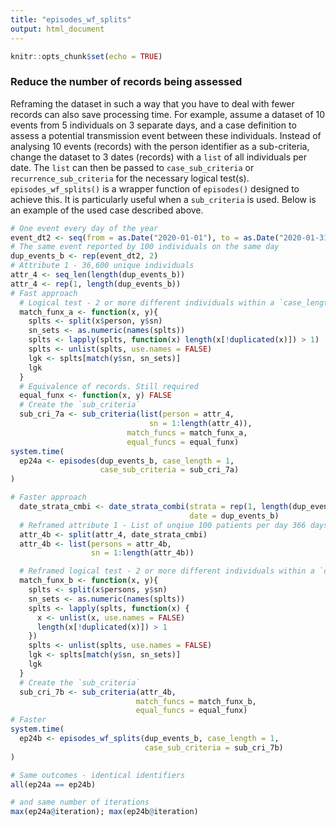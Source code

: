 ```yaml
---
title: "episodes_wf_splits"
output: html_document
---
```


```r
knitr::opts_chunk$set(echo = TRUE)
```

### Reduce the number of records being assessed
Reframing the dataset in such a way that you have to deal with fewer records can also save processing time. For example, assume a dataset of 10 events from 5 individuals on 3 separate days, and a case definition to assess a potential transmission event between these individuals. Instead of analysing 10 events (records) with the person identifier as a sub-criteria, change the dataset to 3 dates (records) with a `list` of all individuals per date. The `list` can then be passed to `case_sub_criteria` or `recurrence_sub_criteria` for the necessary logical test(s). `episodes_wf_splits()` is a wrapper function of `episodes()` designed to achieve this. It is particularly useful when a `sub_criteria` is used. Below is an example of the used case described above.

```r
# One event every day of the year
event_dt2 <- seq(from = as.Date("2020-01-01"), to = as.Date("2020-01-31"), by = 1)
# The same event reported by 100 individuals on the same day
dup_events_b <- rep(event_dt2, 2)
# Attribute 1 - 36,600 unique individuals
attr_4 <- seq_len(length(dup_events_b))
attr_4 <- rep(1, length(dup_events_b))
# Fast approach
  # Logical test - 2 or more different individuals within a `case_length`
  match_funx_a <- function(x, y){
    splts <- split(x$person, y$sn)
    sn_sets <- as.numeric(names(splts))
    splts <- lapply(splts, function(x) length(x[!duplicated(x)]) > 1)
    splts <- unlist(splts, use.names = FALSE)
    lgk <- splts[match(y$sn, sn_sets)]
    lgk
  }
  # Equivalence of records. Still required
  equal_funx <- function(x, y) FALSE
  # Create the `sub_criteria`
  sub_cri_7a <- sub_criteria(list(person = attr_4,
                               sn = 1:length(attr_4)), 
                          match_funcs = match_funx_a, 
                          equal_funcs = equal_funx)
system.time(
  ep24a <- episodes(dup_events_b, case_length = 1, 
                    case_sub_criteria = sub_cri_7a)  
)

# Faster approach
  date_strata_cmbi <- date_strata_combi(strata = rep(1, length(dup_events_b)), 
                                        date = dup_events_b)
  # Reframed attribute 1 - List of unqiue 100 patients per day 366 days
  attr_4b <- split(attr_4, date_strata_cmbi)
  attr_4b <- list(persons = attr_4b, 
                  sn = 1:length(attr_4b))

  # Reframed logical test - 2 or more different individuals within a `case_length`
  match_funx_b <- function(x, y){
    splts <- split(x$persons, y$sn)
    sn_sets <- as.numeric(names(splts))
    splts <- lapply(splts, function(x) {
      x <- unlist(x, use.names = FALSE)
      length(x[!duplicated(x)]) > 1
    })
    splts <- unlist(splts, use.names = FALSE)
    lgk <- splts[match(y$sn, sn_sets)]
    lgk
  }
  # Create the `sub_criteria`
  sub_cri_7b <- sub_criteria(attr_4b, 
                            match_funcs = match_funx_b, 
                            equal_funcs = equal_funx)
# Faster
system.time(
  ep24b <- episodes_wf_splits(dup_events_b, case_length = 1,
                              case_sub_criteria = sub_cri_7b)  
)

# Same outcomes - identical identifiers
all(ep24a == ep24b)

# and same number of iterations
max(ep24a@iteration); max(ep24b@iteration)
```
